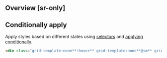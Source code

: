 ## Overview [sr-only]
<Overview/>

## Conditionally apply
Apply styles based on different states using [selectors](/guide/state-selectors) and [applying conditionally](/guide/applying-conditionally).
```html
<div class="grid-template:none**:hover** grid-template:none**@sm** grid-template:none**@dark** grid-template:none**@print**">…</div>
```

